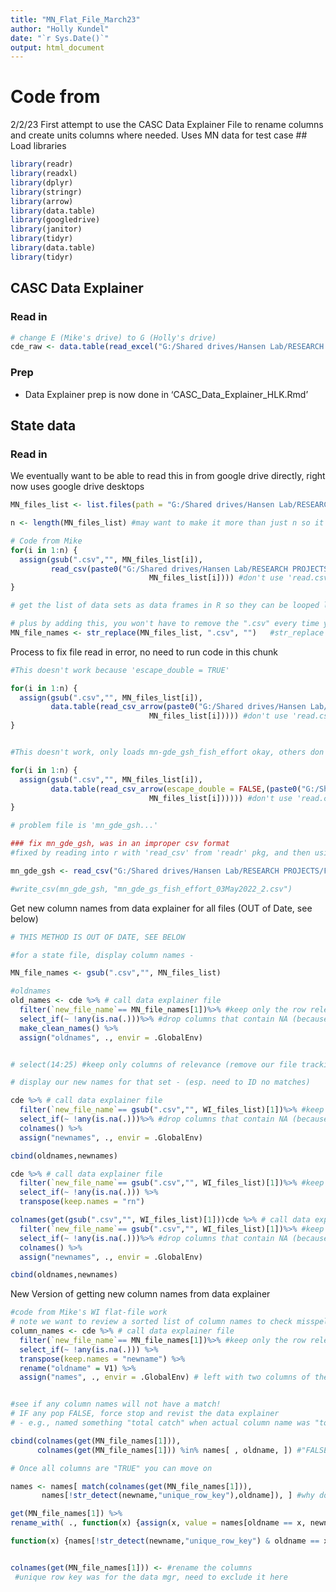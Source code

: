 ```yaml
---
title: "MN_Flat_File_March23"
author: "Holly Kundel"
date: "`r Sys.Date()`"
output: html_document
---
```


# Code from
2/2/23
First attempt to use the CASC Data Explainer File to rename columns and create units columns where needed. Uses MN data for test case
## Load libraries
```r
library(readr)
library(readxl)
library(dplyr)
library(stringr)
library(arrow)
library(data.table)
library(googledrive)
library(janitor)
library(tidyr)
library(data.table)
library(tidyr)

```

## CASC Data Explainer
### Read in
```r
# change E (Mike's drive) to G (Holly's drive)
cde_raw <- data.table(read_excel("G:/Shared drives/Hansen Lab/RESEARCH PROJECTS/Fish Survey Data/CASC_Data_Explainer_for_R_Data_Manipulation.xlsx")) #set as DT on the fly

```

### Prep 

* Data Explainer prep is now done in 'CASC_Data_Explainer_HLK.Rmd'

## State data
### Read in

We eventually want to be able to read this in from google drive directly, right now uses google drive desktops

```r
MN_files_list <- list.files(path = "G:/Shared drives/Hansen Lab/RESEARCH PROJECTS/Fish Survey Data/MN_Data/MN_raw_disaggregated_data", pattern = ".+\\.csv") #only grab csv files

n <- length(MN_files_list) #may want to make it more than just n so it is different for each state??? e.g. "n_mn" ?

# Code from Mike
for(i in 1:n) {
  assign(gsub(".csv","", MN_files_list[i]),
         read_csv(paste0("G:/Shared drives/Hansen Lab/RESEARCH PROJECTS/Fish Survey Data/MN_Data/MN_raw_disaggregated_data/",
                               MN_files_list[i]))) #don't use 'read.csv2, only get one column
} 

# get the list of data sets as data frames in R so they can be looped later

# plus by adding this, you won't have to remove the ".csv" every time you reference the list
MN_file_names <- str_replace(MN_files_list, ".csv", "")   #str_replace and gsub both work the same :) 

```

Process to fix file read in error, no need to run code in this chunk
```r

#This doesn't work because 'escape_double = TRUE'

for(i in 1:n) {
  assign(gsub(".csv","", MN_files_list[i]),
         data.table(read_csv_arrow(paste0("G:/Shared drives/Hansen Lab/RESEARCH PROJECTS/Fish Survey Data/MN_Data/MN_raw_disaggregated_data/",
                               MN_files_list[i])))) #don't use 'read.csv2, only get one column
} 


#This doesn't work, only loads mn-gde_gsh_fish_effort okay, others don't work

for(i in 1:n) {
  assign(gsub(".csv","", MN_files_list[i]),
         data.table(read_csv_arrow(escape_double = FALSE,(paste0("G:/Shared drives/Hansen Lab/RESEARCH PROJECTS/Fish Survey Data/MN_Data/MN_raw_disaggregated_data/",
                               MN_files_list[i]))))) #don't use 'read.csv2, only get one column
} 

# problem file is 'mn_gde_gsh...'

### fix mn_gde_gsh, was in an improper csv format
#fixed by reading into r with 'read_csv' from 'readr' pkg, and then using 'write_csv'

mn_gde_gsh <- read_csv("G:/Shared drives/Hansen Lab/RESEARCH PROJECTS/Fish Survey Data/MN_Data/MN_raw_disaggregated_data/mn_gde_gsh_fish_effort_03May2022.csv")

#write_csv(mn_gde_gsh, "mn_gde_gs_fish_effort_03May2022_2.csv")
```


Get new column names from data explainer for all files (OUT of Date, see below)
```r
# THIS METHOD IS OUT OF DATE, SEE BELOW

#for a state file, display column names - 

MN_file_names <- gsub(".csv","", MN_files_list)

#oldnames
old_names <- cde %>% # call data explainer file
  filter(`new_file_name`== MN_file_names[1])%>% #keep only the row relevant to this file
  select_if(~ !any(is.na(.)))%>% #drop columns that contain NA (because that means df doesn't contain that info)
  make_clean_names() %>% 
  assign("oldnames", ., envir = .GlobalEnv)


# select(14:25) #keep only columns of relevance (remove our file tracking and urls)

# display our new names for that set - (esp. need to ID no matches)

cde %>% # call data explainer file
  filter(`new_file_name`== gsub(".csv","", WI_files_list)[1])%>% #keep only the row relevant to this file
  select_if(~ !any(is.na(.)))%>% #drop columns that contain NA (because that means df doesn't contain that info)
  colnames() %>% 
  assign("newnames", ., envir = .GlobalEnv)

cbind(oldnames,newnames)

cde %>% # call data explainer file
  filter(`new_file_name`== gsub(".csv","", WI_files_list)[1])%>% #keep only the row relevant to this file
  select_if(~ !any(is.na(.))) %>% 
  transpose(keep.names = "rn")

colnames(get(gsub(".csv","", WI_files_list)[1]))cde %>% # call data explainer file
  filter(`new_file_name`== gsub(".csv","", WI_files_list)[1])%>% #keep only the row relevant to this file
  select_if(~ !any(is.na(.)))%>% #drop columns that contain NA (because that means df doesn't contain that info)
  colnames() %>% 
  assign("newnames", ., envir = .GlobalEnv)

cbind(oldnames,newnames)
```

New Version of getting new column names from data explainer
```r
#code from Mike's WI flat-file work
# note we want to review a sorted list of column names to check misspelling etc.
column_names <- cde %>% # call data explainer file
  filter(`new_file_name`== MN_file_names[1])%>% #keep only the row relevant to this file
  select_if(~ !any(is.na(.))) %>% 
  transpose(keep.names = "newname") %>% 
  rename("oldname" = V1) %>% 
  assign("names", ., envir = .GlobalEnv) # left with two columns of the original file names 'oldname' and the new data explainer names 'newname'


#see if any column names will not have a match! 
# IF any pop FALSE, force stop and revist the data explainer 
# - e.g., named something "total catch" when actual column name was "total_catch"

cbind(colnames(get(MN_file_names[1])),
      colnames(get(MN_file_names[1])) %in% names[ , oldname, ]) #"FALSE" means that our typed name is not a correct column name

# Once all columns are "TRUE" you can move on

names <- names[ match(colnames(get(MN_file_names[1])),
       names[!str_detect(newname,"unique_row_key"),oldname]), ] #why do I have NAs

get(MN_file_names[1]) %>% 
rename_with( ., function(x) {assign(x, value = names[oldname == x, newname])} )

function(x) {names[!str_detect(newname,"unique_row_key") & oldname == x, newname]}


colnames(get(MN_file_names[1])) <- #rename the columns
 #unique row key was for the data mgr, need to exclude it here
  
```


